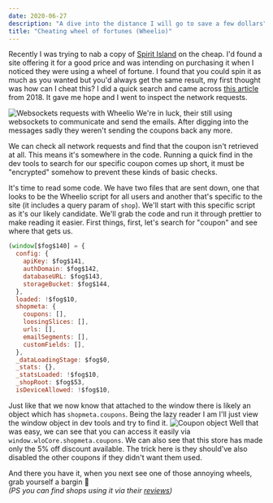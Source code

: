 ```yaml
---
date: 2020-06-27
description: "A dive into the distance I will go to save a few dollars"
title: "Cheating wheel of fortunes (Wheelio)"
---
```


Recently I was trying to nab a copy of [Spirit Island](https://boardgamegeek.com/boardgame/162886/spirit-island) on the cheap. I'd found a site offering it for a good price and was intending on purchasing it when I noticed they were using a wheel of fortune.
I found that you could spin it as much as you wanted but you'd always get the same result, my first thought was how can I cheat this? I did a quick search and came across [this article](https://medium.com/mitchtalmadge/how-companies-like-hush-blankets-are-taking-advantage-of-your-emotions-for-profit-469b45a4156c) from 2018. It gave me hope and I went to inspect the network requests.

![Websockets requests with Wheelio](/wheelio/websockets.png)
We're in luck, their still using websockets to communicate and send the emails. After digging into the messages sadly they weren't sending the coupons back any more.

We can check all network requests and find that the coupon isn't retrieved at all. This means it's somewhere in the code. Running a quick find in the dev tools to search for our specific coupon comes up short, it must be "encrypted" somehow to prevent these kinds of basic checks.

It's time to read some code. We have two files that are sent down, one that looks to be the Wheelio script for all users and another that's specific to the site (it includes a query param of `shop`). We'll start with this specific script as it's our likely candidate. We'll grab the code and run it through prettier to make reading it easier. First things, first, let's search for "coupon" and see where that gets us.

```js {linenos=table,linenostart=764}
(window[$fog$140] = {
  config: {
    apiKey: $fog$141,
    authDomain: $fog$142,
    databaseURL: $fog$143,
    storageBucket: $fog$144,
  },
  loaded: !$fog$10,
  shopmeta: {
    coupons: [],
    loosingSlices: [],
    urls: [],
    emailSegments: [],
    customFields: [],
  },
  _dataLoadingStage: $fog$0,
  _stats: {},
  _statsLoaded: !$fog$10,
  _shopRoot: $fog$53,
  isDeviceAllowed: !$fog$10,
```

Just like that we now know that attached to the window there is likely an object which has `shopmeta.coupons`. Being the lazy reader I am I'll just view the window object in dev tools and try to find it.
![Coupon object](/wheelio/coupons.png)
Well that was easy, we can see that you can access it easily via `window.wloCore.shopmeta.coupons`. We can also see that this store has made only the 5% off discount available. The trick here is they should've also disabled the other coupons if they didn't want them used.

And there you have it, when you next see one of those annoying wheels, grab yourself a bargin 🌝  
_(PS you can find shops using it via their [reviews](https://apps.shopify.com/wheelio-first-interactive-exit-intent-pop-up#reviews))_
